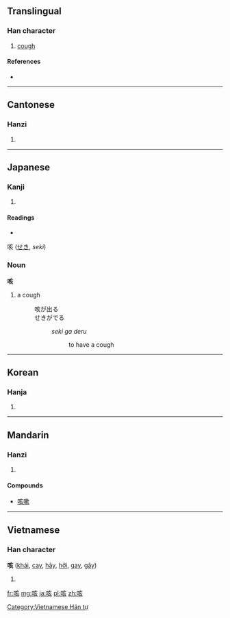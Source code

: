 ==Translingual==

===Han character===
{{Han char|rn=30|rad=口|as=06|sn=9|four=6008<sub>2</sub>|canj=口卜女人 (RYVO)}}

# [[cough]]

====References====
* {{Han ref|kx=0187.100|dkj=03555|dj=0406.120|hdz=10622.040|uh=54B3|ud=21683|bh=AB79|bd=43897}}

----

==Cantonese==

===Hanzi===
{{yue-hanzi|jyut=|y=haai1, kat1}}

# {{defn|lang=yue|sort=口06}}

----

==Japanese==

===Kanji===
{{ja-kanji|grade=|rs=口06}}

# {{defn|lang=ja|sort=口06}}

====Readings====
* {{ja-readings|on=[[がい]] (gai)|kun=[[せき]] (seki)}}
咳 ([[せき]], ''seki'')

===Noun===
'''咳'''

# a cough
#: 咳が出る <br>  せきがでる
#:: ''seki ga deru''
#::: to have a cough

----

==Korean==

===Hanja===
{{ko-hanja|hangeul=해|rv=hae|mr=hae}}

# {{defn|lang=ko|sort=口06}}

----

==Mandarin==

===Hanzi===
{{cmn-hanzi|pin=[[ké]] ([[ke2]])|wg=k'o<sup>2</sup>}}

# {{defn|lang=cmn|sort=口06}}

====Compounds====
{{top2}}
* [[咳嗽]]
{{bottom}}

----

==Vietnamese==

===Han character===
'''咳''' ([[khái]], [[cay]], [[hãy]], [[hỡi]], [[gay]], [[gây]])

# {{defn|lang=vi}}

[[Category:Vietnamese Hán tự]]

[[fr:咳]]
[[mg:咳]]
[[ja:咳]]
[[pl:咳]]
[[zh:咳]]